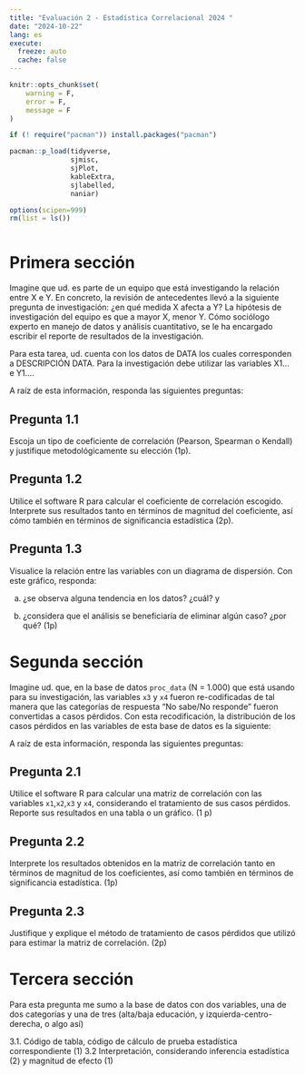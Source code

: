 ```yaml
---
title: "Evaluación 2 - Estadística Correlacional 2024 "
date: "2024-10-22"
lang: es
execute:
  freeze: auto
  cache: false 
---
```


```r
knitr::opts_chunk$set(
    warning = F,
    error = F,
    message = F
)
```

```r
if (! require("pacman")) install.packages("pacman")

pacman::p_load(tidyverse, 
               sjmisc, 
               sjPlot, 
               kableExtra,
               sjlabelled,
               naniar)

options(scipen=999)
rm(list = ls())
```

```r

```

# Primera sección

Imagine que ud. es parte de un equipo que está investigando la relación entre X e Y. En concreto, la revisión de antecedentes llevó a la siguiente pregunta de investigación: ¿en qué medida X afecta a Y? La hipótesis de investigación del equipo es que a mayor X, menor Y. Cómo sociólogo experto en manejo de datos y análisis cuantitativo, se le ha encargado escribir el reporte de resultados de la investigación.

Para esta tarea, ud. cuenta con los datos de DATA los cuales corresponden a DESCRIPCIÓN DATA. Para la investigación debe utilizar las variables X1… e Y1….

A raíz de esta información, responda las siguientes preguntas:


## Pregunta 1.1

Escoja un tipo de coeficiente de correlación (Pearson, Spearman o Kendall) y justifique metodológicamente su elección (1p). 

## Pregunta 1.2 

Utilice el software R para calcular el coeficiente de correlación escogido. Interprete sus resultados tanto en términos de magnitud del coeficiente, así cómo también en términos de significancia estadística (2p).

## Pregunta 1.3 

Visualice la relación entre las variables con un diagrama de dispersión. Con este gráfico, responda: 

a) ¿se observa alguna tendencia en los datos? ¿cuál? y 

b) ¿considera que el análisis se beneficiaría de eliminar algún caso? ¿por qué? (1p)


# Segunda sección

Imagine ud. que, en la base de datos `proc_data` (N = 1.000) que está usando para su investigación, las variables `x3` y `x4` fueron re-codificadas de tal manera que las categorías de respuesta “No sabe/No responde” fueron convertidas a casos pérdidos. Con esta recodificación, la distribución de los casos pérdidos en las variables de esta base de datos es la siguiente:

A raíz de esta información, responda las siguientes preguntas:

## Pregunta 2.1

Utilice el software R para calcular una matriz de correlación con las variables `x1`,`x2`,`x3` y `x4`, considerando el tratamiento de sus casos pérdidos. Reporte sus resultados en una tabla o un gráfico. (1 p)

## Pregunta 2.2

Interprete los resultados obtenidos en la matriz de correlación tanto en términos de magnitud de los coeficientes, así como también en términos de significancia estadística. (1p)

## Pregunta 2.3

Justifique y explique el método de tratamiento de casos pérdidos que utilizó para estimar la matriz de correlación. (2p)

# Tercera sección

Para esta pregunta me sumo a la base de datos con dos variables, una de dos categorías y una de tres (alta/baja educación, y izquierda-centro-derecha, o algo así)

3.1. Código de tabla, código de cálculo  de prueba estadística correspondiente (1)
3.2 Interpretación, considerando inferencia estadística (2) y magnitud de efecto  (1)

